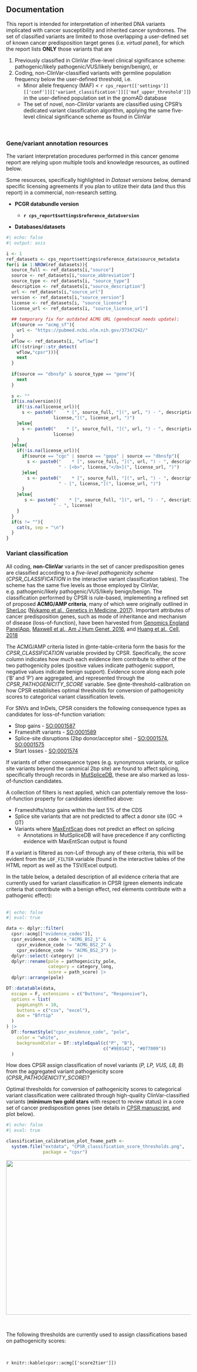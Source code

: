 ## Documentation

This report is intended for interpretation of inherited DNA variants implicated with cancer susceptibility and inherited cancer syndromes. The set of classified variants are limited to those overlapping a user-defined set of known cancer predisposition target genes (i.e. _virtual panel_), for which the report lists __ONLY__ those variants that are

1. Previously classified in ClinVar (five-level clinical significance scheme: pathogenic/likely pathogenic/VUS/likely benign/benign), or
2. Coding, non-ClinVar-classified variants with germline population frequency below the user-defined threshold, i.e. 
    * Minor allele frequency (MAF) < `r cps_report[['settings']][['conf']][['variant_classification']][['maf_upper_threshold']]`) in the user-defined population set in the gnomAD database
    * The set of novel, _non-ClinVar_ variants are classified using CPSR's dedicated variant classification algorithm, applying the same five-level clinical significance scheme as found in ClinVar

<br>

::: {.panel-tabset}

### Gene/variant annotation resources

The variant interpretation procedures performed in this cancer genome report are relying upon multiple tools and knowledge resources, as outlined below. 

::: {.callout-important title="Licensing note"}

Some resources, specifically highlighted in _Dataset versions_ below, demand specific licensing agreements if you plan to utilize their data (and thus this report) in a commercial, non-research setting.

:::

::: {.callout-note title="Dataset versions" collapse="true"}

* __PCGR databundle version__

  * __`r cps_report$settings$reference_data$version`__

* __Databases/datasets__ 
```r
#| echo: false
#| output: asis

i <- 1
ref_datasets <- cps_report$settings$reference_data$source_metadata
for(i in 1:NROW(ref_datasets)){
  source_full <- ref_datasets[i,"source"]
  source <- ref_datasets[i,"source_abbreviation"]
  source_type <- ref_datasets[i, "source_type"]
  description <- ref_datasets[i,"source_description"]
  url <- ref_datasets[i,"source_url"]
  version <- ref_datasets[i,"source_version"]
  license <- ref_datasets[i, "source_license"]
  license_url <- ref_datasets[i, "source_license_url"]
  
  ## temporary fix for outdated ACMG URL (geneOncoX needs update):
  if(source == "acmg_sf"){
    url <- "https://pubmed.ncbi.nlm.nih.gov/37347242/"
  }
  wflow <- ref_datasets[i, "wflow"]
  if(!(stringr::str_detect(
    wflow,"cpsr"))){
    next
  }
  
  if(source == "dbnsfp" & source_type == "gene"){
    next
  }
  
  s <- ""
  if(is.na(version)){
    if(!is.na(license_url)){
      s <- paste0("    * [", source_full, "](", url, ") - ", description, " - [",
                  license,"](", license_url, ")")
    }else{
      s <- paste0("    * [", source_full, "](", url, ") - ", description, " - ",
                  license)
    }
  }else{
    if(!is.na(license_url)){
      if(source == "cgc" | source == "gepa" | source == "dbnsfp"){
        s <- paste0("    * [", source_full, "](", url, ") - ", description, " (<b>", version, "</b>)",
                    " - [<b>", license,"</b>](", license_url, ")")
      }else{
        s <- paste0("    * [", source_full, "](", url, ") - ", description, " (<b>", version, "</b>)",
                    " - [", license,"](", license_url, ")")
      }
    }else{
       s <- paste0("    * [", source_full, "](", url, ") - ", description, " (<b>", version, "</b>)",
                  " - ", license)
    }
  }
  if(s != ""){
    cat(s, sep = "\n")
  }
}

```

:::

### Variant classification


::: {.callout-note title="Synopsis" collapse="false"}

All coding, <b>non-ClinVar</b> variants in the set of cancer predisposition genes are classified according to a <i>five-level pathogenicity scheme</i> (*CPSR_CLASSIFICATION* in the interactive variant classification tables). The scheme has the same five levels as those employed by ClinVar, e.g. pathogenic/likely pathogenic/VUS/likely benign/benign. The classification performed by CPSR is rule-based, implementing a refined set of proposed **ACMG/AMP criteria**, many of which were originally outlined in [SherLoc](https://www.invitae.com/en/variant-classification/) ([Nykamp et al., Genetics in Medicine, 2017](https://www.ncbi.nlm.nih.gov/pubmed/28492532)). Important attributes of cancer predisposition genes, such as mode of inheritance and mechanism of disease (loss-of-function), have been harvested from [Genomics England PanelApp](https://panelapp.genomicsengland.co.uk/), [Maxwell et al., Am J Hum Genet, 2016](https://www.ncbi.nlm.nih.gov/pubmed/27153395), and [Huang et al., Cell, 2018](https://www.ncbi.nlm.nih.gov/pubmed/29625052)

The ACMG/AMP criteria listed in @nte-table-criteria form the basis for the *CPSR_CLASSIFICATION* variable provided by CPSR. Specifically, the <i>score</i> column indicates how much each evidence item contribute to either of the two pathogenicity poles (positive values indicate pathogenic support, negative values indicate benign support). Evidence score along each pole ('B' and 'P') are aggregated, and represented through the *CPSR_PATHOGENICITY_SCORE* variable. See @nte-threshold-calibration on how CPSR establishes optimal thresholds for conversion of pathogenicity scores to categorical variant classification levels. 

:::

::: {.callout-note title="Variant loss-of-function annotation" collapse="true" #nte-lof-annotation}

For SNVs and InDels, CPSR considers the following consequence types as candidates for loss-of-function variation:

  * Stop gains - [SO:0001587](http://www.sequenceontology.org/miso/current_svn/term/SO:0001587)
 * Frameshift variants - [SO:0001589](http://www.sequenceontology.org/miso/current_svn/term/SO:0001589)
 * Splice-site disruptions (2bp donor/acceptor site) - [SO:0001574](http://www.sequenceontology.org/miso/current_svn/term/SO:0001574),
 [SO:0001575](http://www.sequenceontology.org/miso/current_svn/term/SO:0001575)
 * Start losses - [SO:0001574](http://www.sequenceontology.org/miso/current_svn/term/SO:0002012)

If variants of other consequence types (e.g. synonymous variants, or splice site variants beyond the canonical 2bp site) are found to affect splicing, specifically through records in [MutSpliceDB](https://brb.nci.nih.gov/splicing/), these are also marked as loss-of-function candidates.
 
A collection of filters is next applied, which can potentialy remove the loss-of-function property for candidates identified above:

 * Frameshifts/stop gains within the last 5% of the CDS
 * Splice site variants that are not predicted to affect a donor site (GC -> GT)
 * Variants where [MaxEntScan](https://pubmed.ncbi.nlm.nih.gov/15285897/) does not predict an effect on splicing
    - Annotations in MutSpliceDB will have precedence if any conflicting evidence with MaxEntScan output is found

If a variant is filtered as non-LoF through any of these criteria, this will be evident from the `LOF_FILTER` variable (found in the interactive tables of the HTML report as well as the TSV/Excel output).

:::

::: {.callout-note title="Implemented evidence criteria - ACMG/AMP" collapse="true" #nte-table-criteria}

In the table below, a detailed description of all evidence criteria that are currently used for variant classification in CPSR (green elements indicate criteria that contribute with a benign effect, red elements contribute with a pathogenic effect):<br><br>


```r
#| echo: false
#| eval: true

data <- dplyr::filter(
  cpsr::acmg[["evidence_codes"]],
  cpsr_evidence_code != "ACMG_BS2_1" &
    cpsr_evidence_code != "ACMG_BS2_2" &
    cpsr_evidence_code != "ACMG_BS2_3") |>
  dplyr::select(-category) |>
  dplyr::rename(pole = pathogenicity_pole, 
                category = category_long, 
                score = path_score) |>
  dplyr::arrange(pole)

DT::datatable(data,
  escape = F, extensions = c("Buttons", "Responsive"),
  options = list(
    pageLength = 10,
    buttons = c("csv", "excel"),
    dom = "Bfrtip"
  )
) |>
  DT::formatStyle("cpsr_evidence_code", "pole",
    color = "white",
    backgroundColor = DT::styleEqual(c("P", "B"), 
                                     c("#9E0142", "#077009"))
  )
```


:::

::: {.callout-note title="Calibration of classification thresholds - ACMG/AMP" collapse="true" #nte-threshold-calibration}

How does CPSR assign classification of novel variants (<i>P, LP, VUS, LB, B</i>) from the aggregated variant pathogenicity score (<i>CPSR_PATHOGENICITY_SCORE</i>)?

Optimal thresholds for conversion of pathogenicity scores to categorical variant classification were calibrated through high-quality ClinVar-classified variants (__minimum two gold stars__ with respect to review status) in a core set of cancer predisposition genes (see details in [CPSR manuscript](https://doi.org/10.1002/ijc.33749), and plot below). 

```r
#| echo: false
#| eval: true

classification_calibration_plot_fname_path <- 
  system.file("extdata", "CPSR_classification_score_thresholds.png", 
              package = "cpsr")
```

<img src="`r classification_calibration_plot_fname_path`" title="" alt="" align="center" width="950" height="420"/>

<br>

The following thresholds are currently used to assign classifications based on pathogenicity scores:

<br>

`r knitr::kable(cpsr::acmg[['score2tier']])`

<br>

:::

:::

